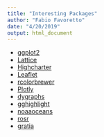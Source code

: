 ---
title: "Interesting Packages"
author: "Fabio Favoretto"
date: "4/20/2019"
output: html_document
---

- [ggplot2](https://ggplot2.tidyverse.org/)
- [Lattice](https://www.statmethods.net/advgraphs/trellis.html)
- [Highcharter](http://jkunst.com/highcharter/)
- [Leaflet](https://rstudio.github.io/leaflet/)
- [rcolorbrewer](http://colorbrewer2.org/#type=sequential&scheme=BuGn&n=3)
- [Plotly](https://plotly-r.com/)
- [dygraphs](http://dygraphs.com/)
- [gghighlight](https://cran.r-project.org/web/packages/gghighlight/vignettes/gghighlight.html)
- [noaaoceans](https://cran.r-project.org/web/packages/noaaoceans/vignettes/getting_started.html)
- [rosr](https://github.com/pzhaonet/rosr)
- [gratia](https://gavinsimpson.github.io/gratia/)

